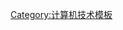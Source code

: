 {{Navbox
| name = 硬件加速
| title = [[硬件加速|硬件加速]]
| listclass = hlist

| group1 = [[计算模型 (数学)|理论]]
| list1 =
* [[通用圖靈機|通用图灵机]]
* [[并行计算|并行计算]]
* [[分布式计算|分布式计算]]

| group2 = 应用
| list2 =
* [[圖形處理器|图形处理器]](GPU)
** [[图形处理器通用计算|图形处理器通用计算]](GPGPU)
** [[DxVA|DirectX]]
* [[声卡|音频]]
* [[數位訊號處理器|数字信号处理器]]
* [[硬件随机数生成器|随机数生成]]
* [[人工智能加速器|人工智能]]
* {{link-en|密码学加速器|Cryptographic accelerator|密码学加速}}
** [[SSL加速|SSL加速]]
* {{link-en|视觉处理器|Vision processing unit|视觉处理器}}
* {{link-en|定制硬件攻击|Custom hardware attack|定制硬件攻击}}
** [[Scrypt|scrypt]]
* [[网络处理器|网络处理器]]

| group3 = 实现
| list3 =
* [[高级综合|高级综合]]
** {{link-en|C-HDL 转换|C to HDL|C-HDL 转换}}
* [[现场可编程逻辑门阵列|现场可编程逻辑门阵列]](FPGA)
* [[特殊應用積體電路|特殊应用集成电路]](ASIC)
* [[複雜可程式化邏輯裝置|复杂可编程逻辑器件]](CPLD)
* [[单片系统|片上系统]](SoC)
** {{link-en|片上网络|Network on a chip|片上网络}}(SoN)

| group4 = [[计算机系统结构|架构]]
| list4 =
* {{link-en|数据流架构|Dataflow architecture|数据流}}
* {{link-en|传输触发架构|Transport triggered architecture|传输触发}}
* [[多核心處理器|多核心]]
* {{link-en|众核|Manycore|众核}}
* [[异构计算|异构]]
* {{link-en|内存内计算|In-memory processing|内存内计算}}
* {{link-en|脉动阵列|Systolic array|脉动阵列}}
* {{link-en|神经形态处理器|Neuromorphic engineering|神经形态处理器}}

| group5 = 其他
| list5 =
* [[可程式化邏輯裝置|可编程逻辑器件]]
* [[微处理器]]
** [[CPU设计|设计]]
** {{link-en|微处理器年代表|Microprocessor chronology|年代表}}
* [[数字电路|数字电路]]
* [[虚拟化|虚拟化]]
** [[硬體模擬層|硬體模擬]]
* [[逻辑综合|综合]]
* [[嵌入式系统|嵌入式系统]]
}}<noinclude>
[[Category:计算机技术模板]]
</noinclude>